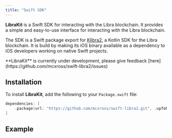 ```yaml
---
title: "Swift SDK"
---
```



**LibraKit** is a Swift SDK for interacting with the Libra blockchain.
It provides a simple and easy-to-use interface for interacting with the Libra
blockchain.

The SDK is a Swift package export for [Klibra2](/build/sdks/community-sdks/kotlin-sdk), a Kotlin SDK for
the Libra blockchain. It is build by making its iOS binary available as a
dependency to iOS developers working on native Swift projects.

<Aside type="note">
  **LibraKit** is currently under development, please give feedback [here](https://github.com/mcxross/swift-libra2/issues)
</Aside>

## Installation

To install **LibraKit**, add the following to your `Package.swift` file:

```swift filename="Package.swift"
dependencies: [
    .package(url: "https://github.com/mcxross/swift-libra2.git", .upToNextMajor(from: <version>))
]
```

## Example

<CardGrid>
  <LinkCard href="/build/sdks/community-sdks/kotlin-sdk/for-ios-devs/getting-started" title="Quickstart" description="Integrate Libra in < 5 minutes" />

  <LinkCard href="https://github.com/mcxross/swift-libra2/tree/main/iOSDemo/iOSDemo" title="iOS Demo" description="Sample iOS app using LibraKit" target="_blank" />
</CardGrid>
